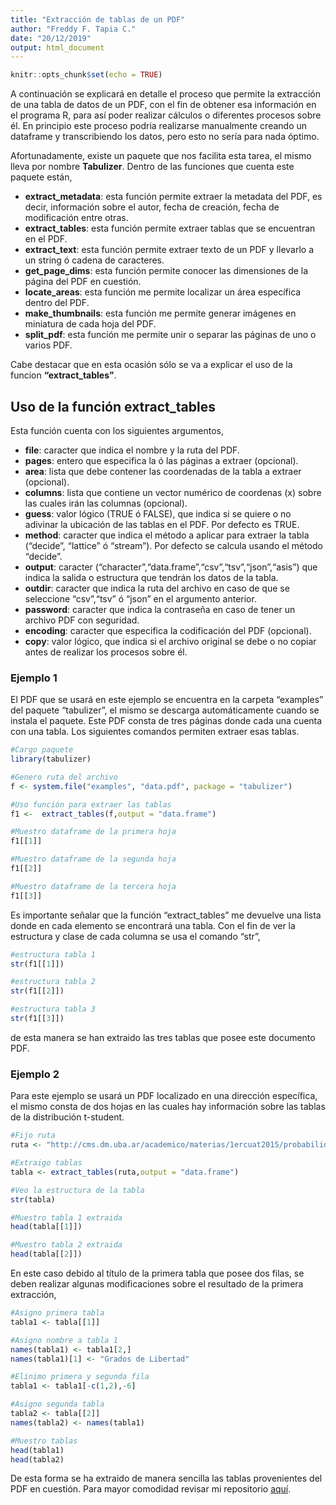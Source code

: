 ---
title: "Extracción de tablas de un PDF"
author: "Freddy F. Tapia C."
date: "20/12/2019"
output: html_document
---

```{r setup, include=FALSE}
knitr::opts_chunk$set(echo = TRUE)
```

A continuación se explicará en detalle el proceso que permite la extracción de una tabla de datos de un PDF, con el fin de obtener esa información en el programa R, para así poder realizar cálculos o diferentes procesos sobre él. En principio este proceso podria realizarse manualmente creando un dataframe y transcribiendo los datos, pero esto no sería para nada óptimo.

Afortunadamente, existe un paquete que nos facilita esta tarea, el mismo lleva por nombre **Tabulizer**. Dentro de las funciones que cuenta este paquete están,

* **extract_metadata**: esta función permite extraer la metadata del PDF, es decir, información sobre el autor, fecha de creación, fecha de modificación entre otras. 
* **extract_tables**: esta función permite extraer tablas que se encuentran en el PDF.
* **extract_text**: esta función permite extraer texto de un PDF y llevarlo a un string ó cadena de caracteres.
* **get_page_dims**: esta función permite conocer las dimensiones de la página del PDF en cuestión.
* **locate_areas**: esta función me permite localizar un área específica dentro del PDF.
* **make_thumbnails**: esta función me permite generar imágenes en miniatura de cada hoja del PDF.
* **split_pdf**: esta función me permite unir o separar las páginas de uno o varios PDF.

Cabe destacar que en esta ocasión sólo se va a explicar el uso de la funcion **"extract_tables"**.



## Uso de la función extract_tables

Esta función cuenta con los siguientes argumentos,

* **file**: caracter que indica el nombre y la ruta del PDF.
* **pages**: entero que especifica la ó las páginas a extraer (opcional).
* **area**: lista que debe contener las coordenadas de la tabla a extraer (opcional).
* **columns**: lista que contiene un vector numérico de coordenas (x) sobre las cuales irán las columnas (opcional).
* **guess**: valor lógico (TRUE ó FALSE), que indica si se quiere o no adivinar la ubicación de las tablas en el PDF. Por defecto es TRUE.
* **method**: caracter que indica el método a aplicar para extraer la tabla ("decide", "lattice" ó "stream"). Por defecto se calcula usando el método "decide".
* **output**: caracter ("character","data.frame","csv","tsv","json","asis") que indica la salida o estructura que tendrán los datos de la tabla.
* **outdir**: caracter que indica la ruta del archivo en caso de que se seleccione "csv","tsv" ó "json" en el argumento anterior.
* **password**: caracter que indica la contraseña en caso de tener un archivo PDF con seguridad.
* **encoding**: caracter que especifica la codificación del PDF (opcional).
* **copy**: valor lógico, que indica si el archivo original se debe o no copiar antes de realizar los procesos sobre él.


### Ejemplo 1

El PDF que se usará en este ejemplo se encuentra en la carpeta "examples" del paquete "tabulizer", el mismo se descarga automáticamente cuando se instala el paquete. Este PDF consta de tres páginas donde cada una cuenta con una tabla. Los siguientes comandos permiten extraer esas tablas.


```{r}
#Cargo paquete
library(tabulizer)

#Genero ruta del archivo
f <- system.file("examples", "data.pdf", package = "tabulizer")

#Uso función para extraer las tablas
f1 <-  extract_tables(f,output = "data.frame")

#Muestro dataframe de la primera hoja
f1[[1]]

#Muestro dataframe de la segunda hoja
f1[[2]]

#Muestro dataframe de la tercera hoja
f1[[3]]

```

Es importante señalar que la función "extract_tables" me devuelve una lista donde en cada elemento se encontrará una tabla. Con el fin de ver la estructura y clase de cada columna se usa el comando "str",

```{r}
#estructura tabla 1
str(f1[[1]])

#estructura tabla 2
str(f1[[2]])

#estructura tabla 3
str(f1[[3]])

```

de esta manera se han extraido las tres tablas que posee este documento PDF.


### Ejemplo 2

Para este ejemplo se usará un PDF localizado en una dirección específica, el mismo consta de dos hojas en las cuales hay información sobre las tablas de la distribución t-student.

```{r}
#Fijo ruta
ruta <- "http://cms.dm.uba.ar/academico/materias/1ercuat2015/probabilidades_y_estadistica_C/tabla_tstudent.pdf"

#Extraigo tablas
tabla <- extract_tables(ruta,output = "data.frame")

#Veo la estructura de la tabla
str(tabla)

#Muestro tabla 1 extraida
head(tabla[[1]])

#Muestro tabla 2 extraida
head(tabla[[2]])
```

En este caso debido al título de la primera tabla que posee dos filas, se deben realizar algunas modificaciones sobre el resultado de la primera extracción,

```{r}
#Asigno primera tabla
tabla1 <- tabla[[1]]

#Asigno nombre a tabla 1
names(tabla1) <- tabla1[2,]
names(tabla1)[1] <- "Grados de Libertad"

#Elinimo primera y segunda fila
tabla1 <- tabla1[-c(1,2),-6]

#Asigno segunda tabla
tabla2 <- tabla[[2]]
names(tabla2) <- names(tabla1)

#Muestro tablas
head(tabla1)
head(tabla2)

```


De esta forma se ha extraido de manera sencilla las tablas provenientes del PDF en cuestión. Para mayor comodidad revisar mi repositorio [aquí](https://github.com/Fr3ddy1/Extraer-PDF).
